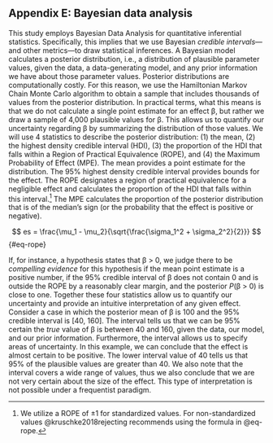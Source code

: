 ## Appendix E: Bayesian data analysis

This study employs Bayesian Data Analysis for quantitative inferential statistics.
Specifically, this implies that we use Bayesian *credible intervals*---and other metrics---to draw statistical inferences.
A Bayesian model calculates a posterior distribution, i.e., a distribution of plausible parameter values, given the data, a data-generating model, and any prior information we have about those parameter values.
Posterior distributions are computationally costly.
For this reason, we use the Hamiltonian Markov Chain Monte Carlo algorithm to obtain a sample that includes thousands of values from the posterior distribution.
In practical terms, what this means is that we do not calculate a single point estimate for an effect β, but rather we draw a sample of 4,000 plausible values for β.
This allows us to quantify our uncertainty regarding β by summarizing the distribution of those values.
We will use 4 statistics to describe the posterior distribution: (1) the mean, (2) the highest density credible interval (HDI), (3) the proportion of the HDI that falls within a Region of Practical Equivalence (ROPE), and (4) the Maximum Probability of Effect (MPE).
The mean provides a point estimate for the distribution.
The 95% highest density credible interval provides bounds for the effect.
The ROPE designates a region of practical equivalence for a negligible effect and calculates the proportion of the HDI that falls within this interval.[^rope]
The MPE calculates the proportion of the posterior distribution that is of the median's sign (or the probability that the effect is positive or negative).

[^rope]: We utilize a ROPE of ±1 for standardized values.
    For non-standardized values @kruschke2018rejecting recommends using the formula in @eq-rope.

$$
es = \frac{\mu_1 - \mu_2}{\sqrt{\frac{\sigma_1^2 + \sigma_2^2}{2}}}
$$ {#eq-rope}

If, for instance, a hypothesis states that β \> 0, we judge there to be *compelling evidence* for this hypothesis if the mean point estimate is a positive number, if the 95% credible interval of β does not contain 0 and is outside the ROPE by a reasonably clear margin, and the posterior *P*(β \> 0) is close to one.
Together these four statistics allow us to quantify our uncertainty and provide an intuitive interpretation of any given effect.
Consider a case in which the posterior mean of β is 100 and the 95% credible interval is \[40, 160\].
The interval tells us that we can be 95% certain the *true* value of β is between 40 and 160, given the data, our model, and our prior information.
Furthermore, the interval allows us to specify areas of uncertainty.
In this example, we can conclude that the effect is almost certain to be positive.
The lower interval value of 40 tells us that 95% of the plausible values are greater than 40.
We also note that the interval covers a wide range of values, thus we also conclude that we are not very certain about the size of the effect.
This type of interpretation is not possible under a frequentist paradigm.
